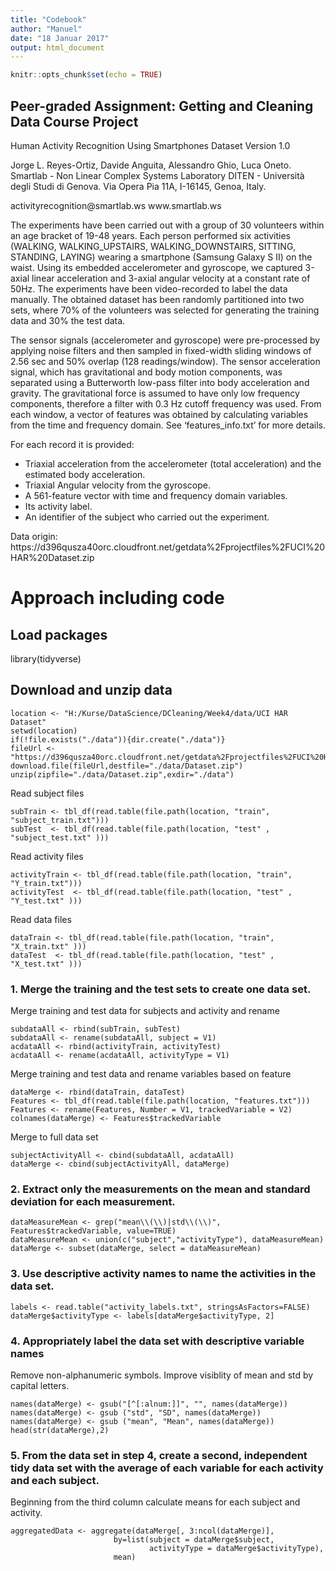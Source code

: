 ---
title: "Codebook"
author: "Manuel"
date: "18 Januar 2017"
output: html_document
---

```{r setup, include=FALSE}
knitr::opts_chunk$set(echo = TRUE)
```

## Peer-graded Assignment: Getting and Cleaning Data Course Project

 Human Activity Recognition Using Smartphones 
 Dataset Version 1.0
 
 Jorge L. Reyes-Ortiz, Davide Anguita, Alessandro Ghio, Luca Oneto. Smartlab - Non
 Linear Complex Systems Laboratory DITEN - Università degli Studi di Genova.
 Via Opera Pia 11A, I-16145, Genoa, Italy. 
 
 activityrecognition@smartlab.ws
 www.smartlab.ws

 The experiments have been carried out with a group of 30 volunteers within an
 age bracket of 19-48 years. Each person performed six activities (WALKING,
 WALKING_UPSTAIRS, WALKING_DOWNSTAIRS, SITTING, STANDING, LAYING) wearing a
 smartphone (Samsung Galaxy S II) on the waist. Using its embedded
 accelerometer and gyroscope, we captured 3-axial linear acceleration and
 3-axial angular velocity at a constant rate of 50Hz. The experiments have been
 video-recorded to label the data manually. The obtained dataset has been
 randomly partitioned into two sets, where 70% of the volunteers was selected
 for generating the training data and 30% the test data.

 The sensor signals (accelerometer and gyroscope) were pre-processed by
 applying noise filters and then sampled in fixed-width sliding windows of 2.56
 sec and 50% overlap (128 readings/window). The sensor acceleration signal,
 which has gravitational and body motion components, was separated using a
 Butterworth low-pass filter into body acceleration and gravity. The
 gravitational force is assumed to have only low frequency components,
 therefore a filter with 0.3 Hz cutoff frequency was used. From each window, a
 vector of features was obtained by calculating variables from the time and
 frequency domain. See 'features_info.txt' for more details.

 For each record it is provided:

 * Triaxial acceleration from the accelerometer (total acceleration) and the
   estimated body acceleration.
 * Triaxial Angular velocity from the gyroscope.
 * A 561-feature vector with time and frequency domain variables.
 * Its activity label.
 * An identifier of the subject who carried out the experiment.
 
Data origin:
https://d396qusza40orc.cloudfront.net/getdata%2Fprojectfiles%2FUCI%20HAR%20Dataset.zip 
 
 
# Approach including code

## Load packages
library(tidyverse)

## Download and unzip data
```
location <- "H:/Kurse/DataScience/DCleaning/Week4/data/UCI HAR Dataset"
setwd(location)
if(!file.exists("./data")){dir.create("./data")}
fileUrl <- "https://d396qusza40orc.cloudfront.net/getdata%2Fprojectfiles%2FUCI%20HAR%20Dataset.zip"
download.file(fileUrl,destfile="./data/Dataset.zip")
unzip(zipfile="./data/Dataset.zip",exdir="./data")
```


Read subject files
```
subTrain <- tbl_df(read.table(file.path(location, "train", "subject_train.txt")))
subTest  <- tbl_df(read.table(file.path(location, "test" , "subject_test.txt" )))
```
Read activity files
```
activityTrain <- tbl_df(read.table(file.path(location, "train", "Y_train.txt")))
activityTest  <- tbl_df(read.table(file.path(location, "test" , "Y_test.txt" )))
```
Read data files
```
dataTrain <- tbl_df(read.table(file.path(location, "train", "X_train.txt" )))
dataTest  <- tbl_df(read.table(file.path(location, "test" , "X_test.txt" )))
```
### 1. Merge the training and the test sets to create one data set.

Merge training and test data for subjects and activity and rename
```
subdataAll <- rbind(subTrain, subTest)
subdataAll <- rename(subdataAll, subject = V1)
acdataAll <- rbind(activityTrain, activityTest)
acdataAll <- rename(acdataAll, activityType = V1)
```
Merge training and test data and rename variables based on feature
```
dataMerge <- rbind(dataTrain, dataTest)
Features <- tbl_df(read.table(file.path(location, "features.txt")))
Features <- rename(Features, Number = V1, trackedVariable = V2)
colnames(dataMerge) <- Features$trackedVariable
```
Merge to full data set 
```
subjectActivityAll <- cbind(subdataAll, acdataAll)
dataMerge <- cbind(subjectActivityAll, dataMerge)
```

### 2. Extract only the measurements on the mean and standard deviation for each measurement.
```
dataMeasureMean <- grep("mean\\(\\)|std\\(\\)", Features$trackedVariable, value=TRUE) 
dataMeasureMean <- union(c("subject","activityType"), dataMeasureMean)
dataMerge <- subset(dataMerge, select = dataMeasureMean)
```
### 3. Use descriptive activity names to name the activities in the data set.
```
labels <- read.table("activity_labels.txt", stringsAsFactors=FALSE)
dataMerge$activityType <- labels[dataMerge$activityType, 2]
```
### 4. Appropriately label the data set with descriptive variable names

Remove non-alphanumeric symbols.
Improve visiblity of mean and std by capital letters.
```
names(dataMerge) <- gsub("[^[:alnum:]]", "", names(dataMerge))
names(dataMerge) <- gsub ("std", "SD", names(dataMerge))
names(dataMerge) <- gsub ("mean", "Mean", names(dataMerge))
head(str(dataMerge),2)
```

### 5. From the data set in step 4, create a second, independent tidy data set with the average of each variable for each activity and each subject.

Beginning from the third column calculate means for each subject and activity.
```
aggregatedData <- aggregate(dataMerge[, 3:ncol(dataMerge)],
                       by=list(subject = dataMerge$subject, 
                               activityType = dataMerge$activityType),
                       mean)
```
